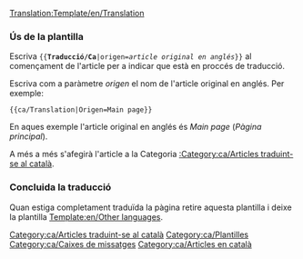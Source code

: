 <noinclude>[[Translation:Template/en/Translation]]</noinclude><noinclude></noinclude>
{{en/Ambox| type  = style
| image = en/Translation.png
| text  =<strong>Aquest article s'està traduïnt de l'original en anglés: <includeonly>[{{SERVER}}{{localurl:{{NAMESPACE}}:{{{origen}}}|action=view}} {{{origen}}}]</includeonly>.</strong><br/>
<p style="font-size: 90%">Pots col·laborar ajudant en la [{{SERVER}}{{localurl:{{NAMESPACE}}:{{PAGENAME}}|action=edit}} millora de la redacció]. Utilitza el [[en/Wiki/Manual of Style|Manual d'Estil]] pera una correcta edició.<br/>
Recorda llevar aquesta plantilla una vegada l'article estiga correctament traduït.</p> 
}}
<includeonly>[[Category:ca/Articles traduint-se al català]]</includeonly><noinclude>

===Ús de la plantilla===
Escriva <code><nowiki>{{</nowiki>'''Traducció/Ca'''|origen=''article original en anglés''<nowiki>}}</nowiki></code> al començament de l'article per a indicar que està en proccés de traducció.
<p>Escriva com a paràmetre ''origen'' el nom de l'article original en anglés. Per exemple:</p>
<pre>{{ca/Translation|Origen=Main page}}</pre>
En aques exemple l'article original en anglés és ''Main page'' (''Pàgina principal'').
<p>A més a més s'afegirà l'article a la Categoria [[:Category:ca/Articles traduint-se al català]].</p>

===Concluida la traducció===
Quan estiga completament traduïda la pàgina retire aquesta plantilla i deixe la plantilla [[Template:en/Other languages]].

[[Category:ca/Plantilles]][[Category:ca/Caixes de missatges]]
[[Category:ca/Articles en català]]
</noinclude>